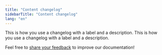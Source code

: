 ```yaml
---
title: "Content changelog"
sidebarTitle: "Content changelog"
lang: "en"
---
```


<Update label="2024/11/20 - 2024/11/26">
  This is how you use a changelog with a label 
  and a description.
</Update>
<Update label="2024/11/27 - 2024/12/03">
  This is how you use a changelog with a label 
  and a description.
</Update>


<Tip>Feel free to [share your feedback](https://forms.zohopublic.com/cobo/form/DocumentFeedbackForm/formperma/QvLOhxJv1_JMsJ-1dleZ8Itb_7rzN-LtgvsDdxosoVI?referrername=manuals) to improve our documentation!</Tip>